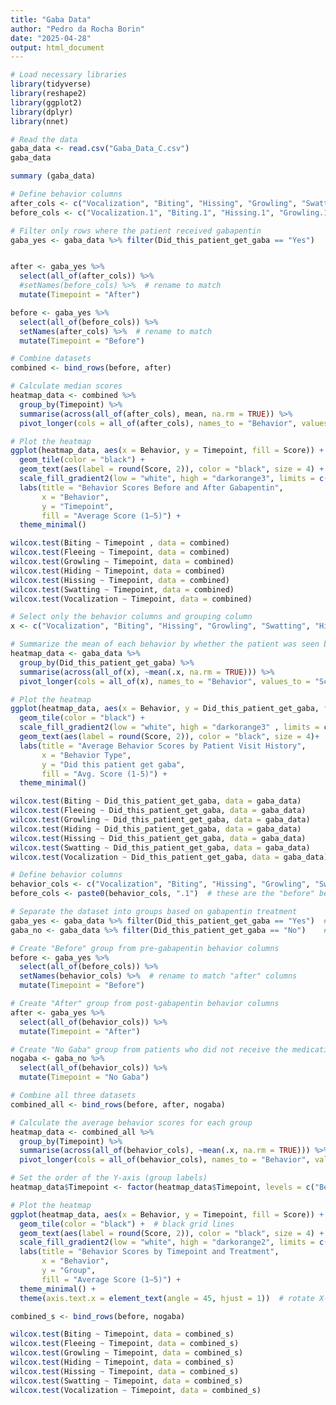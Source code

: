 ```yaml
---
title: "Gaba Data"
author: "Pedro da Rocha Borin"
date: "2025-04-28"
output: html_document
---
```

```r
# Load necessary libraries
library(tidyverse)
library(reshape2)
library(ggplot2)
library(dplyr)
library(nnet)
```

```r
# Read the data
gaba_data <- read.csv("Gaba_Data_C.csv")
gaba_data
```

```r
summary (gaba_data)
```

```r
# Define behavior columns
after_cols <- c("Vocalization", "Biting", "Hissing", "Growling", "Swatting", "Hiding", "Fleeing")
before_cols <- c("Vocalization.1", "Biting.1", "Hissing.1", "Growling.1", "Swatting.1", "Hiding.1", "Fleeing.1")

# Filter only rows where the patient received gabapentin
gaba_yes <- gaba_data %>% filter(Did_this_patient_get_gaba == "Yes")


after <- gaba_yes %>%
  select(all_of(after_cols)) %>%
  #setNames(before_cols) %>%  # rename to match
  mutate(Timepoint = "After")

before <- gaba_yes %>%
  select(all_of(before_cols)) %>%
  setNames(after_cols) %>%  # rename to match
  mutate(Timepoint = "Before")

# Combine datasets
combined <- bind_rows(before, after)

# Calculate median scores
heatmap_data <- combined %>%
  group_by(Timepoint) %>%
  summarise(across(all_of(after_cols), mean, na.rm = TRUE)) %>%
  pivot_longer(cols = all_of(after_cols), names_to = "Behavior", values_to = "Score")

# Plot the heatmap
ggplot(heatmap_data, aes(x = Behavior, y = Timepoint, fill = Score)) +
  geom_tile(color = "black") +
  geom_text(aes(label = round(Score, 2)), color = "black", size = 4) +
  scale_fill_gradient2(low = "white", high = "darkorange3", limits = c(1, 5)) +
  labs(title = "Behavior Scores Before and After Gabapentin",
       x = "Behavior",
       y = "Timepoint",
       fill = "Average Score (1–5)") +
  theme_minimal()
```
```r
wilcox.test(Biting ~ Timepoint , data = combined)
wilcox.test(Fleeing ~ Timepoint, data = combined)
wilcox.test(Growling ~ Timepoint, data = combined)
wilcox.test(Hiding ~ Timepoint, data = combined)
wilcox.test(Hissing ~ Timepoint, data = combined)
wilcox.test(Swatting ~ Timepoint, data = combined)
wilcox.test(Vocalization ~ Timepoint, data = combined)
```

```r
# Select only the behavior columns and grouping column
x <- c("Vocalization", "Biting", "Hissing", "Growling", "Swatting", "Hiding", "Fleeing")

# Summarize the mean of each behavior by whether the patient was seen before
heatmap_data <- gaba_data %>%
  group_by(Did_this_patient_get_gaba) %>%
  summarise(across(all_of(x), ~mean(.x, na.rm = TRUE))) %>%
  pivot_longer(cols = all_of(x), names_to = "Behavior", values_to = "Score")

# Plot the heatmap
ggplot(heatmap_data, aes(x = Behavior, y = Did_this_patient_get_gaba, fill = Score)) +
  geom_tile(color = "black") +
  scale_fill_gradient2(low = "white", high = "darkorange3" , limits = c (1, 5)) +
  geom_text(aes(label = round(Score, 2)), color = "black", size = 4)+
  labs(title = "Average Behavior Scores by Patient Visit History",
       x = "Behavior Type",
       y = "Did this patient get gaba",
       fill = "Avg. Score (1-5)") +
  theme_minimal()
```
```r
wilcox.test(Biting ~ Did_this_patient_get_gaba, data = gaba_data)
wilcox.test(Fleeing ~ Did_this_patient_get_gaba, data = gaba_data)
wilcox.test(Growling ~ Did_this_patient_get_gaba, data = gaba_data)
wilcox.test(Hiding ~ Did_this_patient_get_gaba, data = gaba_data)
wilcox.test(Hissing ~ Did_this_patient_get_gaba, data = gaba_data)
wilcox.test(Swatting ~ Did_this_patient_get_gaba, data = gaba_data)
wilcox.test(Vocalization ~ Did_this_patient_get_gaba, data = gaba_data)
```
```r
# Define behavior columns
behavior_cols <- c("Vocalization", "Biting", "Hissing", "Growling", "Swatting", "Hiding", "Fleeing")
before_cols <- paste0(behavior_cols, ".1")  # these are the "before" behavior columns

# Separate the dataset into groups based on gabapentin treatment
gaba_yes <- gaba_data %>% filter(Did_this_patient_get_gaba == "Yes")  # received gabapentin
gaba_no <- gaba_data %>% filter(Did_this_patient_get_gaba == "No")    # did not receive gabapentin

# Create "Before" group from pre-gabapentin behavior columns
before <- gaba_yes %>%
  select(all_of(before_cols)) %>%
  setNames(behavior_cols) %>%  # rename to match "after" columns
  mutate(Timepoint = "Before")

# Create "After" group from post-gabapentin behavior columns
after <- gaba_yes %>%
  select(all_of(behavior_cols)) %>%
  mutate(Timepoint = "After")

# Create "No Gaba" group from patients who did not receive the medication
nogaba <- gaba_no %>%
  select(all_of(behavior_cols)) %>%
  mutate(Timepoint = "No Gaba")

# Combine all three datasets
combined_all <- bind_rows(before, after, nogaba)

# Calculate the average behavior scores for each group
heatmap_data <- combined_all %>%
  group_by(Timepoint) %>%
  summarise(across(all_of(behavior_cols), ~mean(.x, na.rm = TRUE))) %>%
  pivot_longer(cols = all_of(behavior_cols), names_to = "Behavior", values_to = "Score")

# Set the order of the Y-axis (group labels)
heatmap_data$Timepoint <- factor(heatmap_data$Timepoint, levels = c("Before", "After", "No Gaba"))

# Plot the heatmap
ggplot(heatmap_data, aes(x = Behavior, y = Timepoint, fill = Score)) +
  geom_tile(color = "black") +  # black grid lines
  geom_text(aes(label = round(Score, 2)), color = "black", size = 4) +  # text labels
  scale_fill_gradient2(low = "white", high = "darkorange2", limits = c(1, 5)) +  # color scale
  labs(title = "Behavior Scores by Timepoint and Treatment",
       x = "Behavior",
       y = "Group",
       fill = "Average Score (1–5)") +
  theme_minimal() +
  theme(axis.text.x = element_text(angle = 45, hjust = 1))  # rotate X-axis labels

```

```r

combined_s <- bind_rows(before, nogaba)

wilcox.test(Biting ~ Timepoint, data = combined_s)
wilcox.test(Fleeing ~ Timepoint, data = combined_s)
wilcox.test(Growling ~ Timepoint, data = combined_s)
wilcox.test(Hiding ~ Timepoint, data = combined_s)
wilcox.test(Hissing ~ Timepoint, data = combined_s)
wilcox.test(Swatting ~ Timepoint, data = combined_s)
wilcox.test(Vocalization ~ Timepoint, data = combined_s)
```



